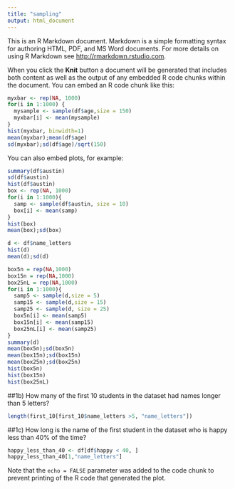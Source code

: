 ```yaml
---
title: "sampling"
output: html_document
---
```


This is an R Markdown document. Markdown is a simple formatting syntax for authoring HTML, PDF, and MS Word documents. For more details on using R Markdown see <http://rmarkdown.rstudio.com>.

When you click the **Knit** button a document will be generated that includes both content as well as the output of any embedded R code chunks within the document. You can embed an R code chunk like this:

```r
myxbar <- rep(NA, 1000)
for(i in 1:1000) {
  mysample <- sample(df$age,size = 150)
  myxbar[i] <- mean(mysample)
}
hist(myxbar, binwidth=1)
mean(myxbar);mean(df$age)
sd(myxbar);sd(df$age)/sqrt(150)
```

You can also embed plots, for example:

```r
summary(df$austin)
sd(df$austin)
hist(df$austin)
box <- rep(NA, 1000)
for(i in 1:1000){
  samp <- sample(df$austin, size = 10)
  box[i] <- mean(samp)
}
hist(box)
mean(box);sd(box)
```


```r
d <- df$name_letters
hist(d)
mean(d);sd(d)

box5n = rep(NA,1000)
box15n = rep(NA,1000)
box25nL = rep(NA,1000)
for(i in 1:1000){
  samp5 <- sample(d,size = 5)
  samp15 <- sample(d,size = 15)
  samp25 <- sample(d, size = 25)
  box5n[i] <- mean(samp5)
  box15n[i] <- mean(samp15)
  box25nL[i] <- mean(samp25)
}
summary(d)
mean(box5n);sd(box5n)
mean(box15n);sd(box15n)
mean(box25n);sd(box25n)
hist(box5n)
hist(box15n)
hist(box25nL)
```
##1b) How many of the first 10 students in the dataset had names longer than 5 letters?
```r
length(first_10[first_10$name_letters >5, "name_letters"])

```
##1c) How long is the name of the first student in the dataset who is happy less than 40% of the time?
```r
happy_less_than_40 <- df[df$happy < 40, ]
happy_less_than_40[1,"name_letters"]
```



Note that the `echo = FALSE` parameter was added to the code chunk to prevent printing of the R code that generated the plot.
